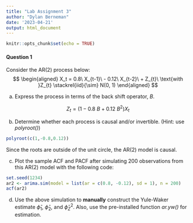 ```yaml
---
title: "Lab Assignment 3"
author: "Dylan Berneman"
date: '2023-04-21'
output: html_document
---
```


```r
knitr::opts_chunk$set(echo = TRUE)
```

#### Question 1
Consider the AR(2) process below:
$$
\begin{aligned}
X_t = 0.8\ X_{t-1}\ - 0.12\ X_{t-2}\ + Z_{t}\ \text{with }Z_{t}  \stackrel{iid}{\sim} N(0, 1)
\end{aligned}
$$
\setlength{\leftskip}{2cm}

  (a) Express the process in terms of the back shift operator, *B*.  
  
  $$Z_{t}=(1-0.8\ B+0.12\ B^2)X_{t}$$
  
  (b) Determine whether each process is causal and/or invertible. (Hint: use *polyroot()*)\
```r
polyroot(c(1,-0.8,0.12))
```
  Since the roots are outside of the unit circle, the AR(2) model is causal.
  
  (c) Plot the sample ACF and PACF after simulating 200 observations from this AR(2) model with the following code:  
```r
set.seed(1234)
ar2 <- arima.sim(model = list(ar = c(0.8, -0.12), sd = 1), n = 200)
acf(ar2)
```  
  (d) Use the above simulation to **manually** construct the Yule-Waker estimate $\hat{\phi}_1, \ \hat{\phi}_2, \ \text{and } \hat{\phi}_Z^2.$ Also, use the pre-installed function *ar.yw()* for estimation.
  
  
\setlength{\leftskip}{0cm}

